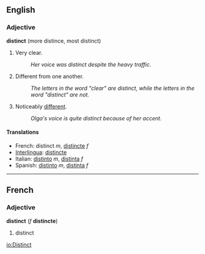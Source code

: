 ==English==
===Adjective===
'''distinct''' (more distince, most distinct)

#Very clear.
#:''Her voice was distinct despite the heavy traffic.''
#Different from one another.
#:''The letters in the word "clear" are distinct, while the letters in the word "distinct" are not.''
#Noticeably [[different]].
#:''Olga's voice is quite distinct because of her accent.''

====Translations====
*French: distinct ''m'', [[distincte]] ''f''
*[[Interlingua]]: [[distincte]]
*Italian: [[distinto]] ''m'', [[distinta]] ''f''
*Spanish: [[distinto]] ''m'', [[distinta]] ''f''

----
==French==
===Adjective===
'''distinct''' (''f'' '''distincte''')

#distinct

[[io:Distinct]]